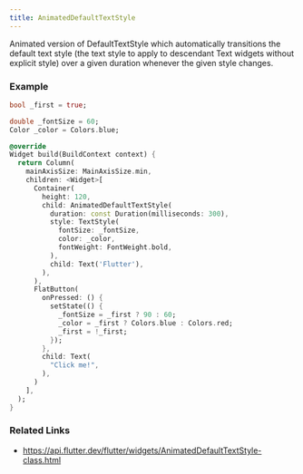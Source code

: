 ```yaml
---
title: AnimatedDefaultTextStyle
---
```


Animated version of DefaultTextStyle which automatically transitions the default text style (the text style to apply to descendant Text widgets without explicit style) over a given duration whenever the given style changes.

### Example

```dart liveslice=AnimatedDefaultTextStyle
bool _first = true;

double _fontSize = 60;
Color _color = Colors.blue;

@override
Widget build(BuildContext context) {
  return Column(
    mainAxisSize: MainAxisSize.min,
    children: <Widget>[
      Container(
        height: 120,
        child: AnimatedDefaultTextStyle(
          duration: const Duration(milliseconds: 300),
          style: TextStyle(
            fontSize: _fontSize,
            color: _color,
            fontWeight: FontWeight.bold,
          ),
          child: Text('Flutter'),
        ),
      ),
      FlatButton(
        onPressed: () {
          setState(() {
            _fontSize = _first ? 90 : 60;
            _color = _first ? Colors.blue : Colors.red;
            _first = !_first;
          });
        },
        child: Text(
          "Click me!",
        ),
      )
    ],
  );
}
```

### Related Links
- https://api.flutter.dev/flutter/widgets/AnimatedDefaultTextStyle-class.html
